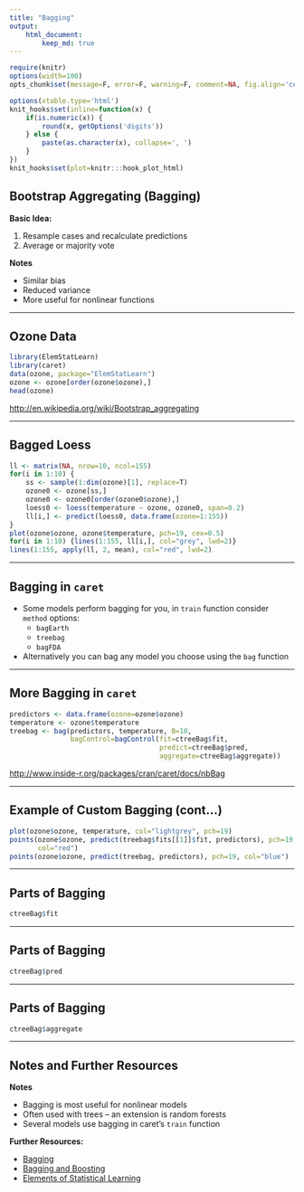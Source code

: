 ```yaml
---
title: "Bagging"
output:
    html_document:
        keep_md: true
---
```


```r
require(knitr)
options(width=100)
opts_chunk$set(message=F, error=F, warning=F, comment=NA, fig.align='center', dpi=100, tidy=F, cache.path='.cache/', fig.path='fig/')

options(xtable.type='html')
knit_hooks$set(inline=function(x) {
    if(is.numeric(x)) {
        round(x, getOptions('digits'))
    } else {
        paste(as.character(x), collapse=', ')
    }
})
knit_hooks$set(plot=knitr:::hook_plot_html)
```

## Bootstrap Aggregating (Bagging)

**Basic Idea:**

1. Resample cases and recalculate predictions
2. Average or majority vote

**Notes**

- Similar bias
- Reduced variance
- More useful for nonlinear functions

---

## Ozone Data

```r
library(ElemStatLearn)
library(caret)
data(ozone, package="ElemStatLearn")
ozone <- ozone[order(ozone$ozone),]
head(ozone)
```

[http://en.wikipedia.org/wiki/Bootstrap_aggregating](http://en.wikipedia.org/wiki/Bootstrap_aggregating)

---

## Bagged Loess

```r
ll <- matrix(NA, nrow=10, ncol=155)
for(i in 1:10) {
    ss <- sample(1:dim(ozone)[1], replace=T)
    ozone0 <- ozone[ss,]
    ozone0 <- ozone0[order(ozone0$ozone),]
    loess0 <- loess(temperature ~ ozone, ozone0, span=0.2)
    ll[i,] <- predict(loess0, data.frame(ozone=1:155))
}
plot(ozone$ozone, ozone$temperature, pch=19, cex=0.5)
for(i in 1:10) {lines(1:155, ll[i,], col="grey", lwd=2)}
lines(1:155, apply(ll, 2, mean), col="red", lwd=2)
```

---

## Bagging in `caret`

- Some models perform bagging for you, in `train` function consider `method` options:
    - `bagEarth`
    - `treebag`
    - `bagFDA`
- Alternatively you can bag any model you choose using the `bag` function

---

## More Bagging in `caret`

```r
predictors <- data.frame(ozone=ozone$ozone)
temperature <- ozone$temperature
treebag <- bag(predictors, temperature, B=10,
               bagControl=bagControl(fit=ctreeBag$fit,
                                     predict=ctreeBag$pred,
                                     aggregate=ctreeBag$aggregate))
```

[http://www.inside-r.org/packages/cran/caret/docs/nbBag](http://www.inside-r.org/packages/cran/caret/docs/nbBag)

---

## Example of Custom Bagging (cont...)

```r
plot(ozone$ozone, temperature, col="lightgrey", pch=19)
points(ozone$ozone, predict(treebag$fits[[1]]$fit, predictors), pch=19,
       col="red")
points(ozone$ozone, predict(treebag, predictors), pch=19, col="blue")
```

---

## Parts of Bagging

```r
ctreeBag$fit
```

---

## Parts of Bagging

```r
ctreeBag$pred
```

---

## Parts of Bagging

```r
ctreeBag$aggregate
```

---

## Notes and Further Resources

**Notes**

- Bagging is most useful for nonlinear models
- Often used with trees -- an extension is random forests
- Several models use bagging in caret's `train` function

**Further Resources:**

- [Bagging](https://en.wikipedia.org/wiki/Bootstrap_aggregating)
- [Bagging and Boosting](https://stat.ethz.ch/education/semesters/FS_2008/CompStat/sk-ch8.pdf)
- [Elements of Statistical Learning](http://statweb.stanford.edu/~tibs/ElemStatLearn/)